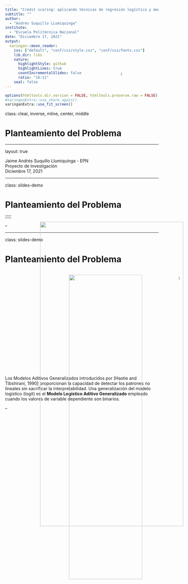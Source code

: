 ---
title: "Credit scoring: aplicando técnicas de regresión logística y modelos aditivos generalizados para una cartera de crédito en una entidad financiera"
subtitle: ""
author: 
  - "Andrés Suquillo LLumiquinga"
institute: 
  - "Escuela Politécnica Nacional"
date: "Diciembre 17, 2021"
output:
  xaringan::moon_reader:
    css: ["default", "conf/css/style.css", "conf/css/fonts.css"]
    lib_dir: libs   
    nature:
      highlightStyle: github
      highlightLines: true
      countIncrementalSlides: false
      ratio: "16:11"
    seal: false
---

```{r share-again, echo=FALSE}
options(htmltools.dir.version = FALSE, htmltools.preserve.raw = FALSE)
#xaringanExtra::use_share_again()
xaringanExtra::use_fit_screen()
```


class: clear, inverse, mline, center, middle

# Planteamiento del Problema

---

layout: true

<div class="footer"><span> 
  <div class="row">
  <div class="content1"> Jaime Andrés Suquillo Llumiquinga - EPN </div> 
  <div class="content1"> Proyecto de Investigación </div> 
  <div class="content1"> Diciembre 17, 2021 </div> 
  </div>
</span></div>      



---

class: slides-demo

# Planteamiento del Problema

<img
  src="logo/2PP_1.svg"
  height="50%"
  width="70%"
  style="margin: 20px 115px;
  position: absolute;"
/>

--
<div class="definition_box2" style="margin-top:365px;">
<div class="txt1"> 
La regresión logística es el modelo estadístico más utilizado en la industria de calificación crediticia. A pesar de sus ventajas en la fácil interpretación y el bajo costo computacional, la regresión logística está bajo la crítica de la dificultad de modelar las características no lineales de los predictores sobre la variable dependiente y, por lo tanto, podría dar lugar a resultados insatisfactorios.
</div>
</div>

--

<img
  src="logo/equis.png"
  height="5%"
  width="5%"
  style="margin:-495px 380px;
  position: absolute;"
/>

--

<img
  src="logo/equis.png"
  height="5%"
  width="5%"
  style="margin:-495px 770px;
  position: absolute;"
/>

---

class: slides-demo

# Planteamiento del Problema

<img
  src="logo/2PP_2.svg"
  height="50%"
  width="50%"
  style="margin: 15px 210px;
  position: absolute;"
/>


<div class="definition_box2" style="margin-top:365px;">
<div class="txt1"> 
Los Modelos Aditivos Generalizados introducidos por [Hastie and Tibshirani, 1990] proporcionan la capacidad de detectar los patrones no lineales sin sacrificar la interpretabilidad. Una generalización del modelo logístico (logit) es el <b> Modelo Logístico Aditivo Generalizado </b> empleado cuando los valores de variable dependiente son binarios.
</div>
</div>


--

<img
  src="logo/visto.png"
  height="5%"
  width="5%"
  style="margin:-455px 570px;
  position: absolute;"
/>


